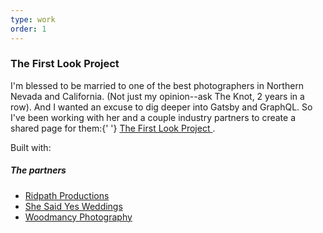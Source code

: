```yaml
---
type: work
order: 1
---
```


<h3>The First Look Project</h3>
<p>
  I'm blessed to be married to one of the best photographers in Northern Nevada
  and California. (Not just my opinion--ask The Knot, 2 years in a row). And I
  wanted an excuse to dig deeper into Gatsby and GraphQL. So I've been working
  with her and a couple industry partners to create a shared page for them:{' '}
  <a
    href='https://www.thefirstlookproject.com/'
    rel='noopener noreferrer'
    target='_blank'
  >
    The First Look Project
  </a>
  .
</p>
<p>Built with:</p>
<h5>The partners</h5>
<ul>
  <li>
    <a
      href='https://ridpathproductions.com/'
      rel='noopener noreferrer'
      target='_blank'
    >
      Ridpath Productions
    </a>
  </li>
  <li>
    <a
      href='https://www.shesaidyeslaketahoe.com/'
      rel='noopener noreferrer'
      target='_blank'
    >
      She Said Yes Weddings
    </a>
  </li>
  <li>
    <a
      href='https://woodmancyphotography.com/'
      rel='noopener noreferrer'
      target='_blank'
    >
      Woodmancy Photography
    </a>
  </li>
</ul>
